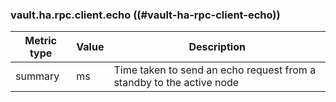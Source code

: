 ### vault.ha.rpc.client.echo ((#vault-ha-rpc-client-echo))

Metric type | Value | Description
----------- | ----- | -----------
summary     | ms    | Time taken to send an echo request from a standby to the active node